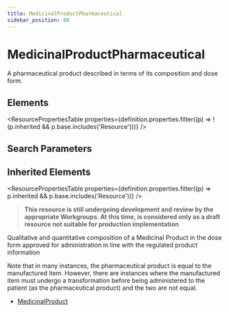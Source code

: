 ```yaml
---
title: MedicinalProductPharmaceutical
sidebar_position: 88
---
```



# MedicinalProductPharmaceutical

A pharmaceutical product described in terms of its composition and dose form.

<Tabs queryString="section">
  <TabItem value="schema" label="Schema" default>

## Elements

<ResourcePropertiesTable
  properties={definition.properties.filter((p) => !(p.inherited && p.base.includes('Resource')))}
/>

## Search Parameters

<SearchParamsTable searchParams={definition.searchParameters} />

## Inherited Elements

<ResourcePropertiesTable properties={definition.properties.filter((p) => p.inherited && p.base.includes('Resource'))} />

  </TabItem>
  <TabItem value="usage" label="Usage">
<div> <a name="scope"></a> <blockquote class="stu-note">   <a name="dstu"></a> <strong>This resource is still undergoing development and review by the appropriate Workgroups. At this time, is considered only as a draft resource not suitable for production implementation</strong> </blockquote> <p> Qualitative and quantitative composition of a Medicinal Product in the dose form approved for administration in line with the regulated product information  </p> <p> Note that in many instances, the pharmaceutical product is equal to the manufactured item. However, there are instances where the manufactured item must undergo a transformation before being administered to the patient (as the pharmaceutical product) and the two are not equal. </p> </div>
  </TabItem>

  <TabItem value="referencedBy" label="Referenced By">
<ul><li><a href="/docs/api/fhir/resources/medicinalproduct">MedicinalProduct</a></li></ul>
  </TabItem>
</Tabs>
